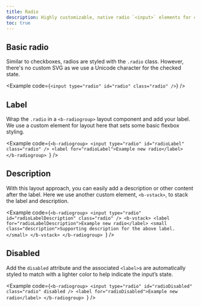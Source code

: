 ```yaml
---
title: Radio
description: Highly customizable, native radio `<input>` elements for choosing one option from many.
toc: true
---
```


## Basic radio

Similar to checkboxes, radios are styled with the `.radio` class. However, there's no custom SVG as we use a Unicode character for the checked state.

<Example code={`<input type="radio" id="radio" class="radio" />`} />

## Label

Wrap the `.radio` in a `<b-radiogroup>` layout component and add your label. We use a custom element for layout here that sets some basic flexbox styling.

<Example code={`<b-radiogroup>
    <input type="radio" id="radioLabel" class="radio" />
    <label for="radioLabel">Example new radio</label>
  </b-radiogroup>
  `} />

## Description

With this layout approach, you can easily add a description or other content after the label. Here we use another custom element, `<b-vstack>`, to stack the label and description.

<Example code={`<b-radiogroup>
    <input type="radio" id="radioLabelDescription" class="radio" />
    <b-vstack>
      <label for="radioLabelDescription">Example new radio</label>
      <small class="description">Supporting description for the above label.</small>
    </b-vstack>
  </b-radiogroup>
  `} />

## Disabled

Add the `disabled` attribute and the associated `<label>`s are automatically styled to match with a lighter color to help indicate the input’s state.

<Example code={`<b-radiogroup>
    <input type="radio" id="radioDisabled" class="radio" disabled />
    <label for="radioDisabled">Example new radio</label>
  </b-radiogroup>
  `} />

